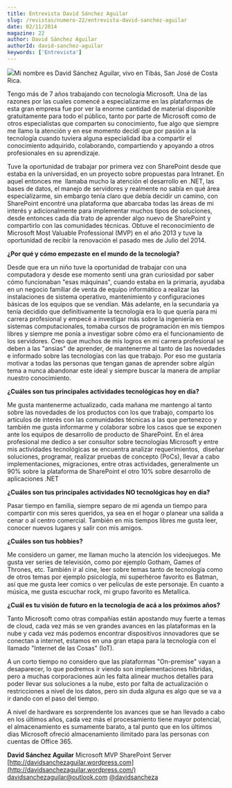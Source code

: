 ```yaml
---
title: Entrevista David Sánchez Aguilar
slug: /revistas/numero-22/entrevista-david-sanchez-aguilar
date: 02/11/2014
magazine: 22
author: David Sánchez Aguilar
authorId: david-sanchez-aguilar
keywords: ['Entrevista']
---
```






​![](/../images/autores/david-sanchez-aguilar.png)Mi nombre es David Sánchez Aguilar, vivo en Tibás, San José de Costa Rica.

Tengo más de 7 años trabajando con tecnología Microsoft. Una de las razones por las cuales comencé a especializarme en las plataformas de esta gran empresa fue por ver la enorme cantidad de material disponible gratuitamente para todo el público, tanto por parte de Microsoft como de otros especialistas que comparten su conocimiento, fue algo que siempre me llamo la atención y en ese momento decidí que por pasión a la tecnología cuando tuviera alguna especialidad iba a compartir el conocimiento adquirido, colaborando, compartiendo y apoyando a otros profesionales en su aprendizaje.

Tuve la oportunidad de trabajar por primera vez con SharePoint desde que estaba en la universidad, en un proyecto sobre propuestas para Intranet. En aquel entonces me  llamaba mucho la atención el desarrollo en .NET, las bases de datos, el manejo de servidores y realmente no sabía en qué área especializarme, sin embargo tenía claro que debía decidir un camino, con SharePoint encontré una plataforma que abarcaba todas las áreas de mi interés y adicionalmente para implementar muchos tipos de soluciones, desde entonces cada día trato de aprender algo nuevo de SharePoint y compartirlo con las comunidades técnicas. Obtuve el reconocimiento de Microsoft Most Valuable Professional (MVP) en el año 2013 y tuve la oportunidad de recibir la renovación el pasado mes de Julio del 2014.

**¿Por qué y cómo empezaste en el mundo de la tecnología?**

Desde que era un niño tuve la oportunidad de trabajar con una computadora y desde ese momento sentí una gran curiosidad por saber cómo funcionaban "esas máquinas", cuando estaba en la primaria, ayudaba en un negocio familiar de venta de equipo informático a realizar las instalaciones de sistema operativo, mantenimiento y configuraciones básicas de los equipos que se vendían. Más adelante, en la secundaria ya tenía decidido que definitivamente la tecnología era lo que quería para mi carrera profesional y empecé a investigar más sobre la ingeniería en sistemas computacionales, tomaba cursos de programación en mis tiempos libres y siempre me ponía a investigar sobre cómo era el funcionamiento de los servidores. Creo que muchos de mis logros en mi carrera profesional se deben a las "ansias" de aprender, de mantenerme al tanto de las novedades e informado sobre las tecnologías con las que trabajo. Por eso me gustaría motivar a todas las personas que tengan ganas de aprender sobre algún tema a nunca abandonar este ideal y siempre buscar la manera de ampliar nuestro conocimiento.

**¿Cuáles son tus principales actividades tecnológicas hoy en día?**

Me gusta mantenerme actualizado, cada mañana me mantengo al tanto sobre las novedades de los productos con los que trabajo, comparto los artículos de interés con las comunidades técnicas a las que pertenezco y también me gusta informarme y colaborar sobre los casos que se exponen ante los equipos de desarrollo de producto de SharePoint. En el área profesional me dedico a ser consultor sobre tecnologías Microsoft y entre mis actividades tecnológicas se encuentra analizar requerimientos,  diseñar soluciones, programar, realizar pruebas de concepto (PoCs), llevar a cabo implementaciones, migraciones, entre otras actividades, generalmente un 90% sobre la plataforma de SharePoint el otro 10% sobre desarrollo de aplicaciones .NET

**¿Cuáles son tus principales actividades NO tecnológicas hoy en día?**

Pasar tiempo en familia, siempre separo de mi agenda un tiempo para compartir con mis seres queridos, ya sea en el hogar o planear una salida a cenar o al centro comercial. También en mis tiempos libres me gusta leer, conocer nuevos lugares y salir con mis amigos.

**¿Cuáles son tus hobbies?**

Me considero un gamer, me llaman mucho la atención los videojuegos. Me gusta ver series de televisión, como por ejemplo Gotham, Games of Thrones, etc. También ir al cine, leer sobre temas tanto de tecnología como de otros temas por ejemplo psicología, mi superhéroe favorito es Batman, así que me gusta leer comics o ver películas de este personaje. En cuanto a música, me gusta escuchar rock, mi grupo favorito es Metallica.

**¿Cuál es tu visión de futuro en la tecnología de acá a los próximos años?**

Tanto Microsoft como otras compañías están apostando muy fuerte a temas de cloud, cada vez más se ven grandes avances en las plataformas en la nube y cada vez más podemos encontrar dispositivos innovadores que se conectan a internet, estamos en una gran etapa para la tecnología con el llamado "Internet de las Cosas" (IoT).

A un corto tiempo no considero que las plataformas "On-premise" vayan a desaparecer, lo que podremos ir viendo son implementaciones hibridas, pero a muchas corporaciones aún les falta alinear muchos detalles para poder llevar sus soluciones a la nube, esto por falta de actualización o restricciones a nivel de los datos, pero sin duda alguna es algo que se va a ir dando con el paso del tiempo.

A nivel de hardware es sorprendente los avances que se han llevado a cabo en los últimos años, cada vez más el procesamiento tiene mayor potencial, el almacenamiento es sumamente barato, a tal punto que en los últimos días Microsoft ofreció almacenamiento ilimitado para las personas con cuentas de Office 365.


**David Sánchez Aguilar**
Microsoft MVP SharePoint Server
[http://davidsanchezaguilar.wordpress.com](http://davidsanchezaguilar.wordpress.com/) 
[davidsanchezaguilar@outlook.com](mailto:davidsanchezaguilar@outlook.com) [@davidsancheza](http://www.twitter.com/davidsancheza)

 
 
